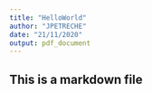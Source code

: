 ```yaml
---
title: "HelloWorld"
author: "JPETRECHE"
date: "21/11/2020"
output: pdf_document
---
```

## This is a markdown file
